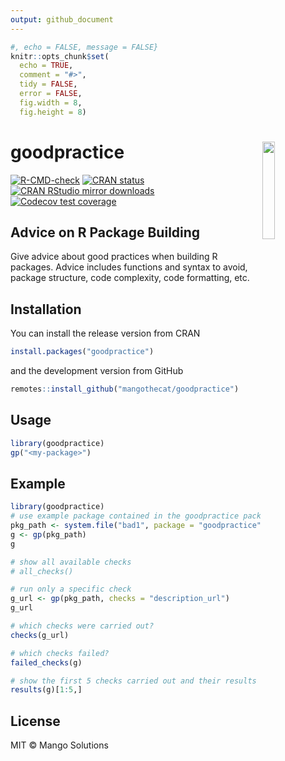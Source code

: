 ```yaml
---
output: github_document
---
```


```r
#, echo = FALSE, message = FALSE}
knitr::opts_chunk$set(
  echo = TRUE,
  comment = "#>",
  tidy = FALSE,
  error = FALSE,
  fig.width = 8,
  fig.height = 8)
```

# goodpractice <img src="man/figures/logo.png" align="right" width="20%" height="20%" />

  <!-- badges: start -->
  [![R-CMD-check](https://github.com/MangoTheCat/goodpractice/workflows/R-CMD-check/badge.svg)](https://github.com/MangoTheCat/goodpractice/actions)
  [![CRAN status](https://www.r-pkg.org/badges/version/goodpractice)](https://CRAN.R-project.org/package=goodpractice)
  [![CRAN RStudio mirror downloads](https://cranlogs.r-pkg.org/badges/goodpractice)](https://www.r-pkg.org/pkg/goodpractice)
  [![Codecov test coverage](https://codecov.io/gh/MangoTheCat/goodpractice/branch/main/graph/badge.svg)](https://app.codecov.io/gh/MangoTheCat/goodpractice?branch=main)
  <!-- badges: end -->


## Advice on R Package Building

Give advice about good practices when building R packages. Advice includes
functions and syntax to avoid, package structure, code complexity, code
formatting, etc.

## Installation

You can install the release version from CRAN

```r
install.packages("goodpractice")
```

and the development version from GitHub

```r
remotes::install_github("mangothecat/goodpractice")
```

## Usage

```r
library(goodpractice)
gp("<my-package>")
```

## Example

```r
library(goodpractice)
# use example package contained in the goodpractice package
pkg_path <- system.file("bad1", package = "goodpractice")
g <- gp(pkg_path)
g

# show all available checks
# all_checks()

# run only a specific check
g_url <- gp(pkg_path, checks = "description_url")
g_url

# which checks were carried out?
checks(g_url)

# which checks failed?
failed_checks(g)

# show the first 5 checks carried out and their results
results(g)[1:5,]
```

## License

MIT © Mango Solutions
